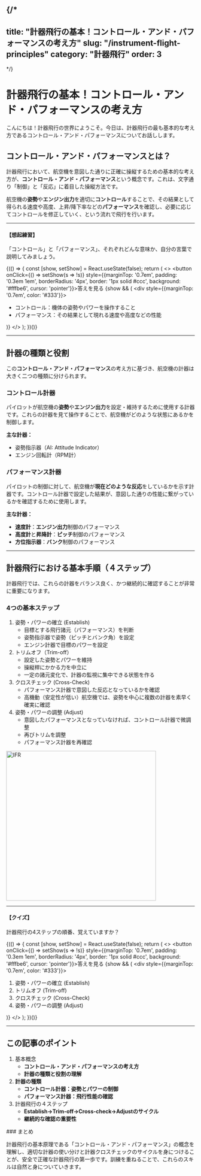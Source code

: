 
{/*
---
title: "計器飛行の基本！コントロール・アンド・パフォーマンスの考え方"
slug: "/instrument-flight-principles"
category: "計器飛行"
order: 3
---
*/}

# 計器飛行の基本！コントロール・アンド・パフォーマンスの考え方

こんにちは！計器飛行の世界にようこそ。今日は、計器飛行の最も基本的な考え方である<Highlight>コントロール・アンド・パフォーマンス</Highlight>についてお話しします。

## コントロール・アンド・パフォーマンスとは？

計器飛行において、航空機を意図した通りに正確に操縦するための基本的な考え方が、**コントロール・アンド・パフォーマンス**という概念です。これは、文字通り「制御」と「反応」に着目した操縦方法です。

航空機の**姿勢**や**エンジン出力**を適切に**コントロール**することで、その結果として得られる速度や高度、上昇/降下率などの**パフォーマンス**を確認し、必要に応じてコントロールを修正していく、という流れで飛行を行います。

---

#### 【想起練習】

「コントロール」と「パフォーマンス」、それぞれどんな意味か、自分の言葉で説明してみましょう。

{(() => {
  const [show, setShow] = React.useState(false);
  return (
    <>
      <button onClick={() => setShow(s => !s)} style={{marginTop: '0.7em', padding: '0.3em 1em', borderRadius: '4px', border: '1px solid #ccc', background: '#fffbe6', cursor: 'pointer'}}>答えを見る</button>
      {show && (
        <div style={{marginTop: '0.7em', color: '#333'}}>
          <ul>
            <li>コントロール：機体の姿勢やパワーを操作すること</li>
            <li>パフォーマンス：その結果として現れる速度や高度などの性能</li>
          </ul>
        </div>
      )}
    </>
  );
})()}

---

## 計器の種類と役割

この**コントロール・アンド・パフォーマンス**の考え方に基づき、航空機の計器は大きく二つの種類に分けられます。

### コントロール計器
パイロットが航空機の**姿勢**や**エンジン出力**を設定・維持するために使用する計器です。これらの計器を見て操作することで、航空機がどのような状態にあるかを制御します。

**主な計器：**
- 姿勢指示器（AI: Attitude Indicator）
- エンジン回転計（RPM計）

### パフォーマンス計器
パイロットの制御に対して、航空機が**現在どのような反応**をしているかを示す計器です。コントロール計器で設定した結果が、意図した通りの性能に繋がっているかを確認するために使用します。

**主な計器：**
- **速度計**：**エンジン出力**制御のパフォーマンス
- **高度計**と**昇降計**：**ピッチ**制御のパフォーマンス
- **方位指示器**：**バンク**制御のパフォーマンス

---

## 計器飛行における基本手順（４ステップ）

計器飛行では、これらの計器をバランス良く、かつ継続的に確認することが非常に重要になります。

### 4つの基本ステップ

1. <Highlight>姿勢・パワーの確立 (Establish)</Highlight>
   - 目標とする飛行諸元（パフォーマンス）を判断
   - 姿勢指示器で姿勢（ピッチとバンク角）を設定
   - エンジン計器で目標のパワーを設定
2. <Highlight>トリムオフ（Trim-off）</Highlight>
   - 設定した姿勢とパワーを維持
   - 操縦桿にかかる力を中立に
   - 一定の諸元変化で、計器の監視に集中できる状態を作る
3. <Highlight>クロスチェック (Cross-Check)</Highlight>
   - パフォーマンス計器で意図した反応となっているかを確認
   - 高機動（安定性が低い）航空機では、姿勢を中心に複数の計器を素早く確実に確認
4. <Highlight>姿勢・パワーの調整 (Adjust)</Highlight>
   - 意図したパフォーマンスとなっていなければ、コントロール計器で微調整
   - 再びトリムを調整
   - パフォーマンス計器を再確認

<Image src="/images/ContentImages/image5.png" alt="IFR"  width="400px" />

---

#### 【クイズ】

計器飛行の4ステップの順番、覚えていますか？

{(() => {
  const [show, setShow] = React.useState(false);
  return (
    <>
      <button onClick={() => setShow(s => !s)} style={{marginTop: '0.7em', padding: '0.3em 1em', borderRadius: '4px', border: '1px solid #ccc', background: '#fffbe6', cursor: 'pointer'}}>答えを見る</button>
      {show && (
        <div style={{marginTop: '0.7em', color: '#333'}}>
          <ol>
            <li>姿勢・パワーの確立 (Establish)</li>
            <li>トリムオフ (Trim-off)</li>
            <li>クロスチェック (Cross-Check)</li>
            <li>姿勢・パワーの調整 (Adjust)</li>
          </ol>
        </div>
      )}
    </>
  );
})()}

---

## この記事のポイント

1. <Highlight>基本概念</Highlight>
   - **コントロール・アンド・パフォーマンスの考え方**
   - **計器の種類と役割の理解**
2. **計器の種類**
   - **コントロール計器：姿勢とパワーの制御**
   - **パフォーマンス計器：飛行性能の確認**
3. <Highlight>計器飛行の４ステップ</Highlight>
   - **Establish→Trim-off→Cross-check→Adjustのサイクル**
   - **継続的な確認の重要性**

<section className="section-summary">
### まとめ

計器飛行の基本原理である<Highlight>「コントロール・アンド・パフォーマンス」</Highlight>の概念を理解し、適切な計器の使い分けと計器クロスチェックのサイクルを身につけることが、安全で正確な計器飛行の第一歩です。訓練を重ねることで、これらのスキルは自然と身についていきます。
</section> 